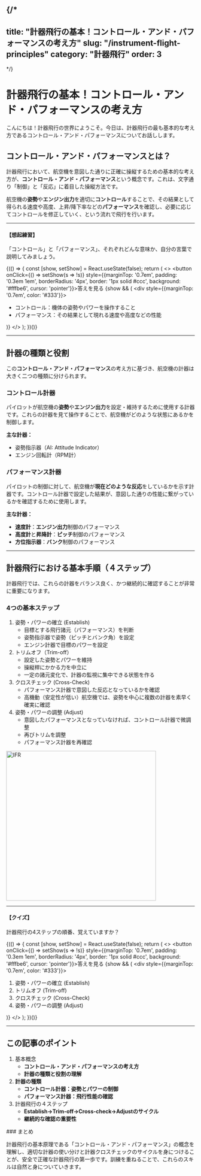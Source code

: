 
{/*
---
title: "計器飛行の基本！コントロール・アンド・パフォーマンスの考え方"
slug: "/instrument-flight-principles"
category: "計器飛行"
order: 3
---
*/}

# 計器飛行の基本！コントロール・アンド・パフォーマンスの考え方

こんにちは！計器飛行の世界にようこそ。今日は、計器飛行の最も基本的な考え方である<Highlight>コントロール・アンド・パフォーマンス</Highlight>についてお話しします。

## コントロール・アンド・パフォーマンスとは？

計器飛行において、航空機を意図した通りに正確に操縦するための基本的な考え方が、**コントロール・アンド・パフォーマンス**という概念です。これは、文字通り「制御」と「反応」に着目した操縦方法です。

航空機の**姿勢**や**エンジン出力**を適切に**コントロール**することで、その結果として得られる速度や高度、上昇/降下率などの**パフォーマンス**を確認し、必要に応じてコントロールを修正していく、という流れで飛行を行います。

---

#### 【想起練習】

「コントロール」と「パフォーマンス」、それぞれどんな意味か、自分の言葉で説明してみましょう。

{(() => {
  const [show, setShow] = React.useState(false);
  return (
    <>
      <button onClick={() => setShow(s => !s)} style={{marginTop: '0.7em', padding: '0.3em 1em', borderRadius: '4px', border: '1px solid #ccc', background: '#fffbe6', cursor: 'pointer'}}>答えを見る</button>
      {show && (
        <div style={{marginTop: '0.7em', color: '#333'}}>
          <ul>
            <li>コントロール：機体の姿勢やパワーを操作すること</li>
            <li>パフォーマンス：その結果として現れる速度や高度などの性能</li>
          </ul>
        </div>
      )}
    </>
  );
})()}

---

## 計器の種類と役割

この**コントロール・アンド・パフォーマンス**の考え方に基づき、航空機の計器は大きく二つの種類に分けられます。

### コントロール計器
パイロットが航空機の**姿勢**や**エンジン出力**を設定・維持するために使用する計器です。これらの計器を見て操作することで、航空機がどのような状態にあるかを制御します。

**主な計器：**
- 姿勢指示器（AI: Attitude Indicator）
- エンジン回転計（RPM計）

### パフォーマンス計器
パイロットの制御に対して、航空機が**現在どのような反応**をしているかを示す計器です。コントロール計器で設定した結果が、意図した通りの性能に繋がっているかを確認するために使用します。

**主な計器：**
- **速度計**：**エンジン出力**制御のパフォーマンス
- **高度計**と**昇降計**：**ピッチ**制御のパフォーマンス
- **方位指示器**：**バンク**制御のパフォーマンス

---

## 計器飛行における基本手順（４ステップ）

計器飛行では、これらの計器をバランス良く、かつ継続的に確認することが非常に重要になります。

### 4つの基本ステップ

1. <Highlight>姿勢・パワーの確立 (Establish)</Highlight>
   - 目標とする飛行諸元（パフォーマンス）を判断
   - 姿勢指示器で姿勢（ピッチとバンク角）を設定
   - エンジン計器で目標のパワーを設定
2. <Highlight>トリムオフ（Trim-off）</Highlight>
   - 設定した姿勢とパワーを維持
   - 操縦桿にかかる力を中立に
   - 一定の諸元変化で、計器の監視に集中できる状態を作る
3. <Highlight>クロスチェック (Cross-Check)</Highlight>
   - パフォーマンス計器で意図した反応となっているかを確認
   - 高機動（安定性が低い）航空機では、姿勢を中心に複数の計器を素早く確実に確認
4. <Highlight>姿勢・パワーの調整 (Adjust)</Highlight>
   - 意図したパフォーマンスとなっていなければ、コントロール計器で微調整
   - 再びトリムを調整
   - パフォーマンス計器を再確認

<Image src="/images/ContentImages/image5.png" alt="IFR"  width="400px" />

---

#### 【クイズ】

計器飛行の4ステップの順番、覚えていますか？

{(() => {
  const [show, setShow] = React.useState(false);
  return (
    <>
      <button onClick={() => setShow(s => !s)} style={{marginTop: '0.7em', padding: '0.3em 1em', borderRadius: '4px', border: '1px solid #ccc', background: '#fffbe6', cursor: 'pointer'}}>答えを見る</button>
      {show && (
        <div style={{marginTop: '0.7em', color: '#333'}}>
          <ol>
            <li>姿勢・パワーの確立 (Establish)</li>
            <li>トリムオフ (Trim-off)</li>
            <li>クロスチェック (Cross-Check)</li>
            <li>姿勢・パワーの調整 (Adjust)</li>
          </ol>
        </div>
      )}
    </>
  );
})()}

---

## この記事のポイント

1. <Highlight>基本概念</Highlight>
   - **コントロール・アンド・パフォーマンスの考え方**
   - **計器の種類と役割の理解**
2. **計器の種類**
   - **コントロール計器：姿勢とパワーの制御**
   - **パフォーマンス計器：飛行性能の確認**
3. <Highlight>計器飛行の４ステップ</Highlight>
   - **Establish→Trim-off→Cross-check→Adjustのサイクル**
   - **継続的な確認の重要性**

<section className="section-summary">
### まとめ

計器飛行の基本原理である<Highlight>「コントロール・アンド・パフォーマンス」</Highlight>の概念を理解し、適切な計器の使い分けと計器クロスチェックのサイクルを身につけることが、安全で正確な計器飛行の第一歩です。訓練を重ねることで、これらのスキルは自然と身についていきます。
</section> 